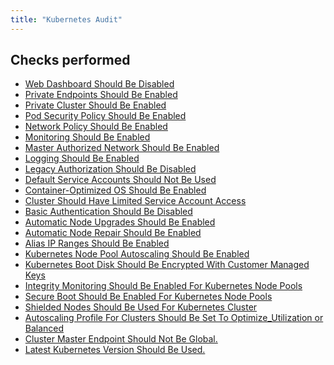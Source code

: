 ```yaml
---
title: "Kubernetes Audit"
---
```


## Checks performed

- [Web Dashboard Should Be Disabled](gcpkubemonitoring/rules/k8s_dashboard_disabled)
- [Private Endpoints Should Be Enabled](gcpkubemonitoring/rules/k8s_private_endpoint)
- [Private Cluster Should Be Enabled](gcpkubemonitoring/rules/k8s_private_cluster_enabled)
- [Pod Security Policy Should Be Enabled](gcpkubemonitoring/rules/pod_security_policy_enabled)
- [Network Policy Should Be Enabled](gcpkubemonitoring/rules/k8s_network_policy_enabled)
- [Monitoring Should Be Enabled](gcpkubemonitoring/rules/k8s_monitoring_enabled)
- [Master Authorized Network Should Be Enabled](gcpkubemonitoring/rules/k8s_master_authorized_network)
- [Logging Should Be Enabled](gcpkubemonitoring/rules/k8s_logging_enabled)
- [Legacy Authorization Should Be Disabled](gcpkubemonitoring/rules/k8s_legacy_auth_disabled)
- [Default Service Accounts Should Not Be Used](gcpkubemonitoring/rules/k8s_default_service_account)
- [Container-Optimized OS Should Be Enabled](gcpkubemonitoring/rules/k8s_container_optimized_os_enabled)
- [Cluster Should Have Limited Service Account Access](gcpkubemonitoring/rules/k8s_cluster_least_privilege)
- [Basic Authentication Should Be Disabled](gcpkubemonitoring/rules/k8s_basic_auth_disabled)
- [Automatic Node Upgrades Should Be Enabled](gcpkubemonitoring/rules/k8s_automatic_node_upgrades_enabled)
- [Automatic Node Repair Should Be Enabled](gcpkubemonitoring/rules/k8s_automatic_node_repair_enabled)
- [Alias IP Ranges Should Be Enabled](gcpkubemonitoring/rules/k8s_alias_ip_ranges_enabled)
- [Kubernetes Node Pool Autoscaling Should Be Enabled](gcpkubemonitoring/rules/k8s_nodepool_autoscaling)
- [Kubernetes Boot Disk Should Be Encrypted With Customer Managed Keys](gcpkubemonitoring/rules/k8s_bootdisk_encrypt)
- [Integrity Monitoring Should Be Enabled For Kubernetes Node Pools](gcpkubemonitoring/rules/k8s_integrity_monitoring)
- [Secure Boot Should Be Enabled For Kubernetes Node Pools](gcpkubemonitoring/rules/k8s_secure_boot)
- [Shielded Nodes Should Be Used For Kubernetes Cluster](gcpkubemonitoring/rules/k8s_shielded_nodes)
- [Autoscaling Profile For Clusters Should Be Set To Optimize_Utilization or Balanced](gcpkubemonitoring/rules/k8s_optimal_cluster_use)
- [Cluster Master Endpoint Should Not Be Global.](gcpkubemonitoring/rules/k8_cluster_master_global_access)
- [Latest Kubernetes Version Should Be Used.](gcpkubemonitoring/rules/k8_master_cluster_version)
